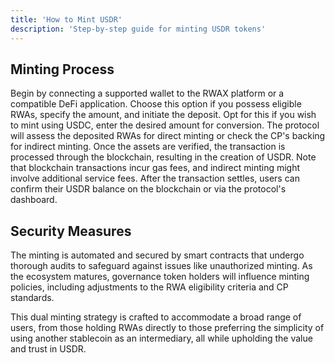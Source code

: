 ```yaml
---
title: 'How to Mint USDR'
description: 'Step-by-step guide for minting USDR tokens'
---
```


## Minting Process

<Steps>
  <Step title="Wallet Connection">
    Begin by connecting a supported wallet to the RWAX platform or a compatible DeFi application.
  </Step>
  
  <Step title="Minting Selection">
    <CardGroup cols={2}>
      <Card title="RWA Direct Minting">
        Choose this option if you possess eligible RWAs, specify the amount, and initiate the deposit.
      </Card>
      <Card title="USDC Indirect Minting">
        Opt for this if you wish to mint using USDC, enter the desired amount for conversion.
      </Card>
    </CardGroup>
  </Step>
  
  <Step title="Asset Verification">
    The protocol will assess the deposited RWAs for direct minting or check the CP's backing for indirect minting.
  </Step>
  
  <Step title="Blockchain Transaction">
    Once the assets are verified, the transaction is processed through the blockchain, resulting in the creation of USDR.
  </Step>
  
  <Step title="Fees">
    Note that blockchain transactions incur gas fees, and indirect minting might involve additional service fees.
  </Step>
  
  <Step title="Confirmation">
    After the transaction settles, users can confirm their USDR balance on the blockchain or via the protocol's dashboard.
  </Step>
</Steps>

## Security Measures

<CardGroup cols={2}>
  <Card title="Smart Contract Integrity">
    The minting is automated and secured by smart contracts that undergo thorough audits to safeguard against issues like unauthorized minting.
  </Card>
  <Card title="Decentralized Governance">
    As the ecosystem matures, governance token holders will influence minting policies, including adjustments to the RWA eligibility criteria and CP standards.
  </Card>
</CardGroup> 

This dual minting strategy is crafted to accommodate a broad range of users, from those holding RWAs directly to those preferring the simplicity of using another stablecoin as an intermediary, all while upholding the value and trust in USDR.
